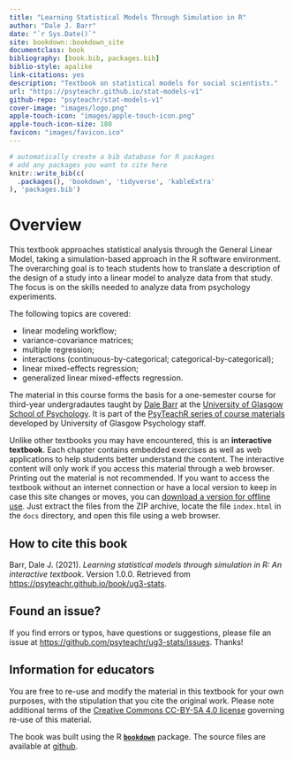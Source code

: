 ```yaml
--- 
title: "Learning Statistical Models Through Simulation in R"
author: "Dale J. Barr"
date: "`r Sys.Date()`"
site: bookdown::bookdown_site
documentclass: book
bibliography: [book.bib, packages.bib]
biblio-style: apalike
link-citations: yes
description: "Textbook on statistical models for social scientists."
url: "https://psyteachr.github.io/stat-models-v1"
github-repo: "psyteachr/stat-models-v1"
cover-image: "images/logo.png"
apple-touch-icon: "images/apple-touch-icon.png"
apple-touch-icon-size: 180
favicon: "images/favicon.ico"
---
```


```r
# automatically create a bib database for R packages
# add any packages you want to cite here
knitr::write_bib(c(
  .packages(), 'bookdown', 'tidyverse', 'kableExtra'
), 'packages.bib')

```

# Overview {-}

This textbook approaches statistical analysis through the General Linear Model, taking a simulation-based approach in the R software environment. The overarching goal is to teach students how to translate a description of the design of a study into a linear model to analyze data from that study. The focus is on the skills needed to analyze data from psychology experiments.

The following topics are covered:

* linear modeling workflow;
* variance-covariance matrices;
* multiple regression;
* interactions (continuous-by-categorical; categorical-by-categorical);
* linear mixed-effects regression;
* generalized linear mixed-effects regression.

The material in this course forms the basis for a one-semester course for third-year undergradautes taught by [Dale Barr]() at the [University of Glasgow School of Psychology](). It is part of the [PsyTeachR series of course materials](https://psyteachr.github.io) developed by University of Glasgow Psychology staff. 

Unlike other textbooks you may have encountered, this is an **interactive textbook**. Each chapter contains embedded exercises as well as web applications to help students better understand the content. The interactive content will only work if you access this material through a web browser. Printing out the material is not recommended. If you want to access the textbook without an internet connection or have a local version to keep in case this site changes or moves, you can [download a version for offline use](offline-textbook.zip). Just extract the files from the ZIP archive, locate the file `index.html` in the `docs` directory, and open this file using a web browser.

## How to cite this book {-}

Barr, Dale J. (2021). *Learning statistical models through simulation in R: An interactive textbook*. Version 1.0.0. Retrieved from <https://psyteachr.github.io/book/ug3-stats>.

## Found an issue? {-}

If you find errors or typos, have questions or suggestions, please file an issue at <https://github.com/psyteachr/ug3-stats/issues>. Thanks!

## Information for educators {-}

You are free to re-use and modify the material in this textbook for your own purposes, with the stipulation that you cite the original work. Please note additional terms of the [Creative Commons CC-BY-SA 4.0 license](https://creativecommons.org/licenses/by-sa/4.0/) governing re-use of this material.

The book was built using the R [**`bookdown`**](https://bookdown.org) package. The source files are available at [github](https://github.com/psyteachr/ug3-stats).
